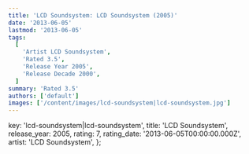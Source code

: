 ```yaml
---
title: 'LCD Soundsystem: LCD Soundsystem (2005)'
date: '2013-06-05'
lastmod: '2013-06-05'
tags:
  [
    'Artist LCD Soundsystem',
    'Rated 3.5',
    'Release Year 2005',
    'Release Decade 2000',
  ]
summary: 'Rated 3.5'
authors: ['default']
images: ['/content/images/lcd-soundsystem|lcd-soundsystem.jpg']
---
```


  key: 'lcd-soundsystem|lcd-soundsystem',
  title: 'LCD Soundsystem',
  release_year: 2005,
  rating: 7,
  rating_date: '2013-06-05T00:00:00.000Z',
  artist: 'LCD Soundsystem',
};

<MusicRating data={data} />
